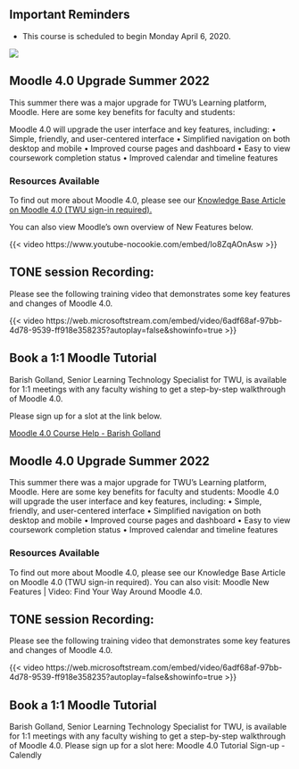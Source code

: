
## Important Reminders

- This course is scheduled to begin Monday April 6, 2020.

![](assets/aug-2022/rsz_tone.jpg){fig-alt="" .lightbox}


## Moodle 4.0 Upgrade Summer 2022

This summer there was a major upgrade for TWU's Learning platform, Moodle.
Here are some key benefits for faculty and students:

Moodle 4.0 will upgrade the user interface and key features, including:
• Simple, friendly, and user-centered interface
• Simplified navigation on both desktop and mobile
• Improved course pages and dashboard
• Easy to view coursework completion status
• Improved calendar and timeline features


### Resources Available {.unnumbered}

To find out more about Moodle 4.0, please see our [Knowledge Base Article on Moodle 4.0 (TWU sign-in required).](https://trinitywestern.teamdynamix.com/TDClient/1904/Portal/KB/ArticleDet?ID=144779){target="_blank"}

You can also view Moodle's own overview of New Features below.

::: video-container

{{< video https://www.youtube-nocookie.com/embed/Io8ZqAOnAsw >}}

:::


## TONE session Recording:

Please see the following training video that demonstrates some key features and changes of Moodle 4.0.

::: video-container

{{< video https://web.microsoftstream.com/embed/video/6adf68af-97bb-4d78-9539-ff918e358235?autoplay=false&showinfo=true >}}

:::


## Book a 1:1 Moodle Tutorial

Barish Golland, Senior Learning Technology Specialist for TWU, is available for 1:1 meetings with any faculty wishing to get a step-by-step walkthrough of Moodle 4.0.

Please sign up for a slot at the link below.

[Moodle 4.0 Course Help - Barish Golland](https://calendly.com/barish-golland-twu/moodle?month=2022-09)


## Moodle 4.0 Upgrade Summer 2022

This summer there was a major upgrade for TWU's Learning platform, Moodle.
Here are some key benefits for faculty and students:
Moodle 4.0 will upgrade the user interface and key features, including:
• Simple, friendly, and user-centered interface
• Simplified navigation on both desktop and mobile
• Improved course pages and dashboard
• Easy to view coursework completion status
• Improved calendar and timeline features


### Resources Available {.unnumbered}

To find out more about Moodle 4.0, please see our Knowledge Base Article on Moodle 4.0 (TWU sign-in required).
You can also visit: Moodle New Features | Video: Find Your Way Around Moodle 4.0.


## TONE session Recording:

Please see the following training video that demonstrates some key features and changes of Moodle 4.0.

::: video-container

{{< video https://web.microsoftstream.com/embed/video/6adf68af-97bb-4d78-9539-ff918e358235?autoplay=false&showinfo=true >}}

:::


## Book a 1:1 Moodle Tutorial

Barish Golland, Senior Learning Technology Specialist for TWU, is available for 1:1 meetings with any faculty wishing to get a step-by-step walkthrough of Moodle 4.0.
Please sign up for a slot here: Moodle 4.0 Tutorial Sign-up - Calendly
